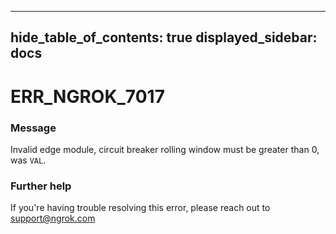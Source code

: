

---
hide_table_of_contents: true
displayed_sidebar: docs
---


# ERR_NGROK_7017

### Message
Invalid edge module, circuit breaker rolling window must be greater than 0, was `VAL`.

<ErrorDetails error="err_ngrok_7017" />



### Further help
If you're having trouble resolving this error, please reach out to [support@ngrok.com](mailto:support@ngrok.com?subject=Help%20with%20ERR_NGROK_7017)

